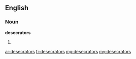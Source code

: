 ==English==

===Noun===
'''desecrators'''

# {{plural of|desecrator}}

[[ar:desecrators]]
[[fr:desecrators]]
[[mg:desecrators]]
[[my:desecrators]]